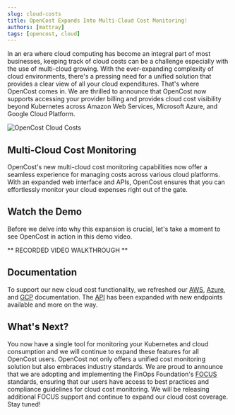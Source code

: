 ```yaml
---
slug: cloud-costs
title: OpenCost Expands Into Multi-Cloud Cost Monitoring!
authors: [mattray]
tags: [opencost, cloud]
---
```


In an era where cloud computing has become an integral part of most businesses, keeping track of cloud costs can be a challenge especially with the use of multi-cloud growing. With the ever-expanding complexity of cloud environments, there's a pressing need for a unified solution that provides a clear view of all your cloud expenditures. That's where OpenCost comes in. We are thrilled to announce that OpenCost now supports accessing your provider billing and provides cloud cost visibility beyond Kubernetes across Amazon Web Services, Microsoft Azure, and Google Cloud Platform.

![OpenCost Cloud Costs](./img/screenshot.png)

## Multi-Cloud Cost Monitoring

OpenCost's new multi-cloud cost monitoring capabilities now offer a seamless experience for managing costs across various cloud platforms. With an expanded web interface and APIs, OpenCost ensures that you can effortlessly monitor your cloud expenses right out of the gate.

## Watch the Demo

Before we delve into why this expansion is crucial, let's take a moment to see OpenCost in action in this demo video.

** RECORDED VIDEO WALKTHROUGH **

## Documentation

To support our new cloud cost functionality, we refreshed our [AWS](https://www.opencost.io/docs/configuration/AWS), [Azure](https://www.opencost.io/docs/configuration/azure-prices), and [GCP](https://www.opencost.io/docs/configuration/gcp-opencost) documentation. The [API](https://www.opencost.io/docs/integrations/api) has been expanded with new endpoints available and more on the way.

## What's Next?

You now have a single tool for monitoring your Kubernetes and cloud consumption and we will continue to expand these features for all OpenCost users. OpenCost not only offers a unified cost monitoring solution but also embraces industry standards. We are proud to announce that we are adopting and implementing the FinOps Foundation's [FOCUS](https://focus.finops.org/) standards, ensuring that our users have access to best practices and compliance guidelines for cloud cost monitoring. We will be releasing additional FOCUS support and continue to expand our cloud cost coverage. Stay tuned!
